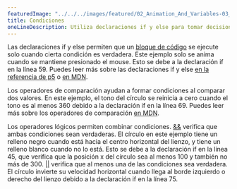---
featuredImage: "../../../images/featured/02_Animation_And_Variables-03_Conditions-thumbnail.png"
title: Condiciones
oneLineDescription: Utiliza declaraciones if y else para tomar decisiones mientras se ejecuta tu sketch.
---

Las declaraciones if y else permiten que un
<a href="https://developer.mozilla.org/es/docs/Web/JavaScript/Reference/Statements/block" target="_blank">bloque de código</a>
se ejecute solo cuando cierta condición es verdadera. Este ejemplo solo
se anima cuando se mantiene presionado el mouse. Esto se debe a la declaración if
en la línea 59. Puedes leer más sobre las declaraciones if y else
<a href="/reference/#/p5/if-else/">en la referencia de p5</a>
o <a href="https://developer.mozilla.org/es/docs/Learn/JavaScript/Building_blocks/conditionals" target="_blank">en MDN</a>.

Los operadores de comparación ayudan a formar condiciones al comparar dos
valores. En este ejemplo, el tono del círculo se reinicia a cero cuando
el tono es al menos 360 debido a la declaración if en la línea 69.
Puedes leer más sobre los operadores de comparación
<a href="https://developer.mozilla.org/es/docs/Web/JavaScript/Reference/Operators#operadores_relacionales" target="_blank">en MDN</a>.

Los operadores lógicos permiten combinar condiciones.
<a href="https://developer.mozilla.org/es/docs/Web/JavaScript/Reference/Operators/Logical_AND" target="_blank">&amp;&amp;</a>
verifica que ambas condiciones sean verdaderas. El círculo en este ejemplo
tiene un relleno negro cuando está hacia el centro horizontal del lienzo, y
tiene un relleno blanco cuando no lo está. Esto se debe a la declaración if en la línea
45, que verifica que la posición x del círculo sea al menos 100 y también
no más de 300.
<a href="https://developer.mozilla.org/es/docs/Web/JavaScript/Reference/Operators/Logical_OR" target="_blank">||</a>
verifica que al menos una de las condiciones sea verdadera. El círculo invierte su velocidad horizontal
cuando llega al borde izquierdo o derecho del lienzo debido a la declaración if
en la línea 75.
